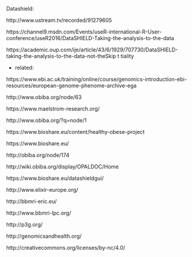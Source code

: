 
Datashield:

http://www.ustream.tv/recorded/91279605	

https://channel9.msdn.com/Events/useR-international-R-User-conference/useR2016/DataSHIELD-Taking-the-analysis-to-the-data

https://academic.oup.com/ije/article/43/6/1929/707730/DataSHIELD-taking-the-analysis-to-the-data-not-theSkip t tiality 

+ related:

https://www.ebi.ac.uk/training/online/course/genomics-introduction-ebi-resources/european-genome-phenome-archive-ega 

http://www.obiba.org/node/63

https://www.maelstrom-research.org/ 

http://www.obiba.org/?q=node/1

https://www.bioshare.eu/content/healthy-obese-project

https://www.bioshare.eu/

http://obiba.org/node/174 

http://wiki.obiba.org/display/OPALDOC/Home 

https://www.bioshare.eu/datashieldgui/

http://www.elixir-europe.org/ 

http://bbmri-eric.eu/

http://www.bbmri-lpc.org/

http://p3g.org/

http://genomicsandhealth.org/ 

http://creativecommons.org/licenses/by-nc/4.0/

